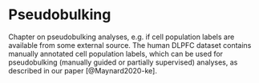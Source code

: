 # Pseudobulking {#pseudobulking}

Chapter on pseudobulking analyses, e.g. if cell population labels are available from some external source. The human DLPFC dataset contains manually annotated cell population labels, which can be used for pseudobulking (manually guided or partially supervised) analyses, as described in our paper [@Maynard2020-ke].

